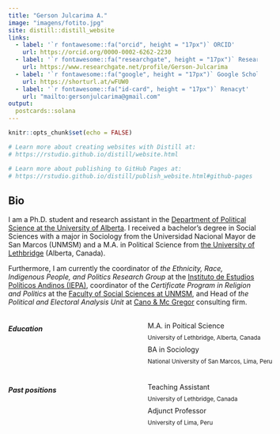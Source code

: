 ```yaml
---
title: "Gerson Julcarima A."
image: "imagens/fotito.jpg"
site: distill::distill_website
links:
  - label: '`r fontawesome::fa("orcid", height = "17px")` ORCID'
    url: https://orcid.org/0000-0002-6262-2230
  - label: '`r fontawesome::fa("researchgate", height = "17px")` Research Gate'
    url: https://www.researchgate.net/profile/Gerson-Julcarima
  - label: '`r fontawesome::fa("google", height = "17px")` Google Scholar'
    url: https://shorturl.at/wFUW0
  - label: '`r fontawesome::fa("id-card", height = "17px")` Renacyt'
    url: "mailto:gersonjulcarima@gmail.com"
output:
  postcards::solana
---
```


```r
knitr::opts_chunk$set(echo = FALSE)

# Learn more about creating websites with Distill at:
# https://rstudio.github.io/distill/website.html

# Learn more about publishing to GitHub Pages at:
# https://rstudio.github.io/distill/publish_website.html#github-pages

```

## Bio


I am a Ph.D. student and research assistant in the [Department of Political Science at the University of Alberta](https://www.ualberta.ca/political-science/index.html). I received a bachelor’s degree in Social Sciences with a major in Sociology from the Universidad Nacional Mayor de San Marcos (UNMSM) and a M.A. in Political Science from [the University of Lethbridge](https://www.ulethbridge.ca/artsci/political-science) (Alberta, Canada). 

Furthermore, I am currently the coordinator of *the Ethnicity, Race, Indigenous People, and Politics Research Group* at the [Instituto de Estudios Políticos Andinos (IEPA)](http://www.iepa.org.pe/), coordinator of the *Certificate Program in Religion and Politics* at the [Faculty of Social Sciences at UNMSM](https://upgsociales.unmsm.edu.pe/diplomados/), and Head of *the Political and Electoral Analysis Unit* at [Cano & Mc Gregor](https://www.canomcgregor.com/) consulting firm.


:::: {style="display: grid; grid-template-columns: 50% 50%; grid-column-gap: 30px; line-height: 1.5rem;"}

::: {}

##### Education

<i class="fa fa-graduation-cap" aria-hidden="true"></i> M.A. in Poitical Science </br> <small> University of Lethbridge, Alberta, Canada </small> </br>
<i class="fa fa-graduation-cap" aria-hidden="true"></i>   BA in Sociology </br> <small> National University of San Marcos, Lima, Peru </small> 


:::

::: {}


##### Past positions

<i class="fa fa-graduation-cap" aria-hidden="true"></i> Teaching Assistant </br> <small> University of Lethbridge, Canada </small> </br>
<i class="fa fa-graduation-cap" aria-hidden="true"></i> Adjunct Professor </br> <small> University of Lima, Peru </small> </br>


:::
::::
